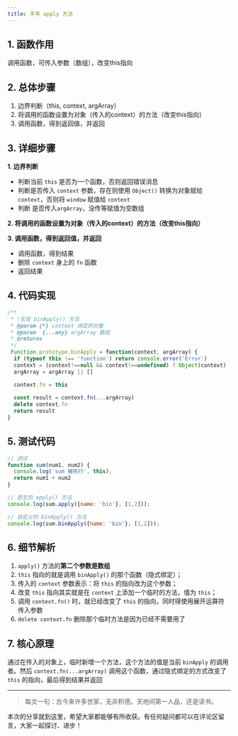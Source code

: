 ```yaml
---
title: 手写 apply 方法
---
```


## 1. 函数作用

调用函数，可传入参数（数组），改变this指向

## 2. 总体步骤

1. 边界判断（this, context, argArray）
2. 将调用的函数设置为对象（传入的context）的方法（改变this指向）
3. 调用函数，得到返回值，并返回

## 3. 详细步骤
**1. 边界判断**
  *  判断当前 `this` 是否为一个函数，否则返回错误消息
  *  判断是否传入 `context` 参数，存在则使用 `Object()` 转换为对象赋给 `context`，否则将 `window` 赋值给 `context`
  *  判断 是否传入`argArray`，没传等赋值为空数组

**2. 将调用的函数设置为对象（传入的context）的方法（改变this指向）**

**3. 调用函数，得到返回值，并返回**
  * 调用函数，得到结果
  * 删除 `context` 身上的 `fn` 函数
  * 返回结果

## 4. 代码实现
```js
/**
 * !实现 binApply() 方法
 * @param {*} context 绑定的对象
 * @param  {...any} argArray 数组
 * @returns 
 */
 Function.prototype.binApply = function(context, argArray) {
  if (typeof this !== 'function') return console.error('Error')
  context = (context!==null && context!==undefined) ? Object(context) : window
  argArray = argArray || []

  context.fn = this
  
  const result = context.fn(...argArray)
  delete context.fn
  return result
}
```

## 5. 测试代码
```js
// 测试
function sum(num1, num2) {
  console.log('sum 被执行', this);
  return num1 + num2
}

// 原生的 apply() 方法
console.log(sum.apply({name: 'bin'}, [1,2]));

// 自定义的 binApply() 方法
console.log(sum.binApply({name: 'bin'}, [1,2]));
```

## 6. 细节解析
1. `apply()` 方法的**第二个参数是数组**
1. `this` 指向的就是调用 `binApply()` 的那个函数（隐式绑定）；
2. 传入的 `context` 参数表示：将 `this` 的指向改为这个参数；
3. 改变 `this` 指向其实就是在 `context` 上添加一个临时的方法，值为 `this`；
4. 调用 `context.fn()` 时，就已经改变了 `this` 的指向，同时得使用展开运算符传入参数
5. `delete context.fn` 删除那个临时方法是因为已经不需要用了

## 7. 核心原理

通过在传入的对象上，临时新增一个方法，这个方法的值是当前 `binApply` 的调用者。然后 `context.fn(...argArray)` 调用这个函数，通过隐式绑定的方式改变了 `this` 的指向，最后得到结果并返回
***
>每文一句：古今来许多世家，无非积德。天地间第一人品，还是读书。

本次的分享就到这里，希望大家都能够有所收获。有任何疑问都可以在评论区留言，大家一起探讨、进步！

